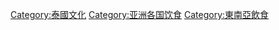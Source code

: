 {{Commonscat|Cuisine of Thailand}}

[[Category:泰國文化|Category:泰國文化]]
[[Category:亚洲各国饮食|Category:亚洲各国饮食]]
[[Category:東南亞飲食|Category:東南亞飲食]]